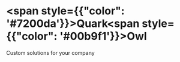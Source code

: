 # <span style={{"color": '#7200da'}}>Quark</span><span style={{"color": '#00b9f1'}}>Owl</span>

Custom solutions for your company
